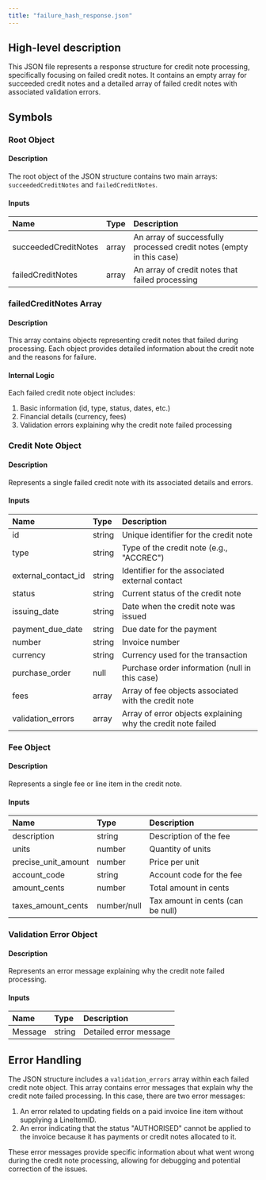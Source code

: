 ```yaml
---
title: "failure_hash_response.json"
---
```


## High-level description
This JSON file represents a response structure for credit note processing, specifically focusing on failed credit notes. It contains an empty array for succeeded credit notes and a detailed array of failed credit notes with associated validation errors.

## Symbols

### Root Object
#### Description
The root object of the JSON structure contains two main arrays: `succeededCreditNotes` and `failedCreditNotes`.

#### Inputs
| Name | Type | Description |
|:-----|:-----|:------------|
| succeededCreditNotes | array | An array of successfully processed credit notes (empty in this case) |
| failedCreditNotes | array | An array of credit notes that failed processing |

### failedCreditNotes Array
#### Description
This array contains objects representing credit notes that failed during processing. Each object provides detailed information about the credit note and the reasons for failure.

#### Internal Logic
Each failed credit note object includes:
1. Basic information (id, type, status, dates, etc.)
2. Financial details (currency, fees)
3. Validation errors explaining why the credit note failed processing

### Credit Note Object
#### Description
Represents a single failed credit note with its associated details and errors.

#### Inputs
| Name | Type | Description |
|:-----|:-----|:------------|
| id | string | Unique identifier for the credit note |
| type | string | Type of the credit note (e.g., "ACCREC") |
| external_contact_id | string | Identifier for the associated external contact |
| status | string | Current status of the credit note |
| issuing_date | string | Date when the credit note was issued |
| payment_due_date | string | Due date for the payment |
| number | string | Invoice number |
| currency | string | Currency used for the transaction |
| purchase_order | null | Purchase order information (null in this case) |
| fees | array | Array of fee objects associated with the credit note |
| validation_errors | array | Array of error objects explaining why the credit note failed |

### Fee Object
#### Description
Represents a single fee or line item in the credit note.

#### Inputs
| Name | Type | Description |
|:-----|:-----|:------------|
| description | string | Description of the fee |
| units | number | Quantity of units |
| precise_unit_amount | number | Price per unit |
| account_code | string | Account code for the fee |
| amount_cents | number | Total amount in cents |
| taxes_amount_cents | number/null | Tax amount in cents (can be null) |

### Validation Error Object
#### Description
Represents an error message explaining why the credit note failed processing.

#### Inputs
| Name | Type | Description |
|:-----|:-----|:------------|
| Message | string | Detailed error message |

## Error Handling
The JSON structure includes a `validation_errors` array within each failed credit note object. This array contains error messages that explain why the credit note failed processing. In this case, there are two error messages:
1. An error related to updating fields on a paid invoice line item without supplying a LineItemID.
2. An error indicating that the status "AUTHORISED" cannot be applied to the invoice because it has payments or credit notes allocated to it.

These error messages provide specific information about what went wrong during the credit note processing, allowing for debugging and potential correction of the issues.